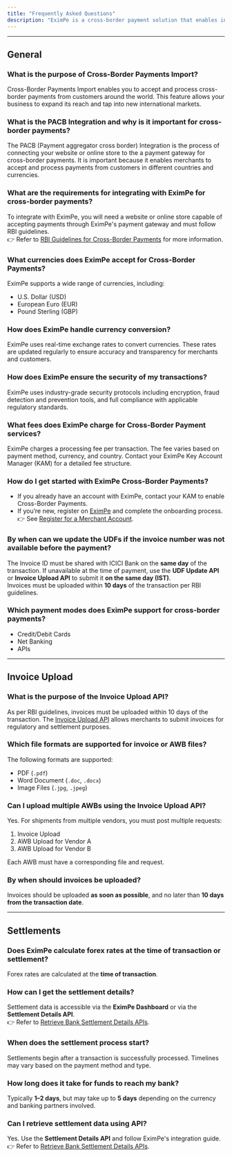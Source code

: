 ```yaml
---
title: "Frequently Asked Questions"
description: "EximPe is a cross-border payment solution that enables international merchants to accept payments from Indian customers without establishing a physical presence in India. We handle the complexity of Indian payment methods, regulatory compliance, and currency conversion, so you can focus on growing your business."
---
```


---

## General

### What is the purpose of Cross-Border Payments Import?

Cross-Border Payments Import enables you to accept and process cross-border payments from customers around the world. This feature allows your business to expand its reach and tap into new international markets.

### What is the PACB Integration and why is it important for cross-border payments?

The PACB (Payment aggregator cross border) Integration is the process of connecting your website or online store to the a payment gateway for cross-border payments. It is important because it enables merchants to accept and process payments from customers in different countries and currencies.

### What are the requirements for integrating with EximPe for cross-border payments?

To integrate with EximPe, you will need a website or online store capable of accepting payments through EximPe's payment gateway and must follow RBI guidelines.\
👉 Refer to [RBI Guidelines for Cross-Border Payments](#) for more information.

### What currencies does EximPe accept for Cross-Border Payments?

EximPe supports a wide range of currencies, including:

- U.S. Dollar (USD)
- European Euro (EUR)
- Pound Sterling (GBP)

### How does EximPe handle currency conversion?

EximPe uses real-time exchange rates to convert currencies. These rates are updated regularly to ensure accuracy and transparency for merchants and customers.

### How does EximPe ensure the security of my transactions?

EximPe uses industry-grade security protocols including encryption, fraud detection and prevention tools, and full compliance with applicable regulatory standards.

### What fees does EximPe charge for Cross-Border Payment services?

EximPe charges a processing fee per transaction. The fee varies based on payment method, currency, and country. Contact your EximPe Key Account Manager (KAM) for a detailed fee structure.

### How do I get started with EximPe Cross-Border Payments?

- If you already have an account with EximPe, contact your KAM to enable Cross-Border Payments.
- If you’re new, register on [EximPe](https://merchant.eximpe.com) and complete the onboarding process.\
  👉 See [Register for a Merchant Account](/register-merchant.mdx).

### By when can we update the UDFs if the invoice number was not available before the payment?

The Invoice ID must be shared with ICICI Bank on the **same day** of the transaction. If unavailable at the time of payment, use the **UDF Update API** or **Invoice Upload API** to submit it **on the same day (IST)**.\
Invoices must be uploaded within **10 days** of the transaction per RBI guidelines.

### Which payment modes does EximPe support for cross-border payments?

- Credit/Debit Cards
- Net Banking
- APIs

---

## Invoice Upload

### What is the purpose of the Invoice Upload API?

As per RBI guidelines, invoices must be uploaded within 10 days of the transaction. The [Invoice Upload API](/) allows merchants to submit invoices for regulatory and settlement purposes.

### Which file formats are supported for invoice or AWB files?

The following formats are supported:

- PDF (`.pdf`)
- Word Document (`.doc`, `.docx`)
- Image Files (`.jpg`, `.jpeg`)

### Can I upload multiple AWBs using the Invoice Upload API?

Yes. For shipments from multiple vendors, you must post multiple requests:

1. Invoice Upload
2. AWB Upload for Vendor A
3. AWB Upload for Vendor B

Each AWB must have a corresponding file and request.

### By when should invoices be uploaded?

Invoices should be uploaded **as soon as possible**, and no later than **10 days from the transaction date**.

---

## Settlements

### Does EximPe calculate forex rates at the time of transaction or settlement?

Forex rates are calculated at the **time of transaction**.

### How can I get the settlement details?

Settlement data is accessible via the **EximPe Dashboard** or via the **Settlement Details API**.\
👉 Refer to [Retrieve Bank Settlement Details APIs](#).

### When does the settlement process start?

Settlements begin after a transaction is successfully processed. Timelines may vary based on the payment method and type.

### How long does it take for funds to reach my bank?

Typically **1–2 days**, but may take up to **5 days** depending on the currency and banking partners involved.

### Can I retrieve settlement data using API?

Yes. Use the **Settlement Details API** and follow EximPe's integration guide.\
👉 Refer to [Retrieve Bank Settlement Details APIs](#).
